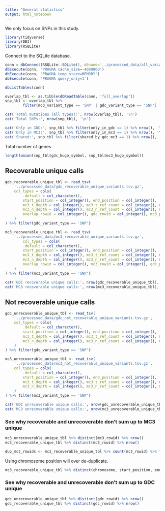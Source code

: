 ```yaml
---
title: "General statistics"
output: html_notebook
---
```

We only focus on SNPs in this study.

```r
library(tidyverse)
library(DBI)
library(RSQLite)
```

Connect to the SQLite database.
```r
conn = dbConnect(RSQLite::SQLite(), dbname='../processed_data/all_variants.sqlite')
dbExecute(conn, 'PRAGMA cache_size=-4000000')
dbExecute(conn, 'PRAGMA temp_store=MEMORY')
dbExecute(conn, 'PRAGMA query_only=1')
```

```r
dbListTables(conn)
```

```r
overlap_tbl <- as.tibble(dbReadTable(conn, 'full_overlap'))
snp_tbl <- overlap_tbl %>%
        filter(mc3_variant_type == 'SNP' | gdc_variant_type == 'SNP')
```

```r
cat('Total mutations (all types):', nrow(overlap_tbl), '\n')
cat('Total SNPs:', nrow(snp_tbl), '\n')
```

```r
cat('Only in GDC:', snp_tbl %>% filter(only_in_gdc == 1) %>% nrow(), '\n')
cat('Only in MC3:', snp_tbl %>% filter(only_in_mc3 == 1) %>% nrow(), '\n')
cat('Shared:', snp_tbl %>% filter(shared_by_gdc_mc3 == 1) %>% nrow(), '\n')
```

Total number of genes
```r
length(union(snp_tbl$gdc_hugo_symbol, snp_tbl$mc3_hugo_symbol))
```


## Recoverable unique calls

```r
gdc_recoverable_unique_tbl <- read_tsv(
    '../processed_data/gdc_recoverable_unique_variants.tsv.gz',
    col_types = cols(
        .default = col_character(),
        start_position = col_integer(), end_position = col_integer(),
        mc3_t_depth = col_integer(), mc3_t_ref_count = col_integer(), mc3_t_alt_count = col_integer(),
        mc3_n_depth = col_integer(), mc3_n_ref_count = col_integer(), mc3_n_alt_count = col_integer(),
        overlap_rowid = col_integer(), gdc_rowid = col_integer(), mc3_protected_rowid = col_integer()
    )
) %>% filter(gdc_variant_type == 'SNP')

mc3_recoverable_unique_tbl <- read_tsv(
    '../processed_data/mc3_recoverable_unique_variants.tsv.gz',
        col_types = cols(
        .default = col_character(),
        start_position = col_integer(), end_position = col_integer(),
        mc3_t_depth = col_integer(), mc3_t_ref_count = col_integer(), mc3_t_alt_count = col_integer(),
        mc3_n_depth = col_integer(), mc3_n_ref_count = col_integer(), mc3_n_alt_count = col_integer(),
        overlap_rowid = col_integer(), mc3_rowid = col_integer(), gdc_protected_rowid = col_integer()
    )
) %>% filter(mc3_variant_type == 'SNP')
```


```r
cat('GDC recoverable unique calls:', nrow(gdc_recoverable_unique_tbl), '\n')
cat('MC3 recoverable unique calls:', nrow(mc3_recoverable_unique_tbl), '\n')
```


## Not recoverable unique calls

```r
gdc_unrecoverable_unique_tbl <- read_tsv(
    '../processed_data/gdc_not_recoverable_unique_variants.tsv.gz',
    col_types = cols(
        .default = col_character(),
        start_position = col_integer(), end_position = col_integer(),
        mc3_t_depth = col_integer(), mc3_t_ref_count = col_integer(), mc3_t_alt_count = col_integer(),
        mc3_n_depth = col_integer(), mc3_n_ref_count = col_integer(), mc3_n_alt_count = col_integer()
    )
) %>% filter(gdc_variant_type == 'SNP')

mc3_unrecoverable_unique_tbl <- read_tsv(
    '../processed_data/mc3_not_recoverable_unique_variants.tsv.gz',
    col_types = cols(
        .default = col_character(),
        start_position = col_integer(), end_position = col_integer(),
        mc3_t_depth = col_integer(), mc3_t_ref_count = col_integer(), mc3_t_alt_count = col_integer(),
        mc3_n_depth = col_integer(), mc3_n_ref_count = col_integer(), mc3_n_alt_count = col_integer()
    )
) %>% filter(mc3_variant_type == 'SNP')
```

```r
cat('GDC unrecoverable unique calls:', nrow(gdc_unrecoverable_unique_tbl), '\n')
cat('MC3 unrecoverable unique calls:', nrow(mc3_unrecoverable_unique_tbl), '\n')
```


### See why recoverable and unrecoverable don't sum up to MC3 unique
```r
mc3_unrecoverable_unique_tbl %>% distinct(mc3_rowid) %>% nrow()
mc3_recoverable_unique_tbl %>% distinct(mc3_rowid) %>% nrow()
```

```r
dup_mc3_rowids <- mc3_recoverable_unique_tbl %>% count(mc3_rowid) %>% filter(n >= 2) %>% pull(mc3_rowid)
```

Using chromosome position will over de-duplicate.
```r
mc3_recoverable_unique_tbl %>% distinct(chromosome, start_position, end_position, tumor_sample_barcode, tumor_seq_allele2) %>% nrow()
```

### See why recoverable and unrecoverable don't sum up to GDC unique
```r
gdc_unrecoverable_unique_tbl %>% distinct(gdc_rowid) %>% nrow()
gdc_recoverable_unique_tbl %>% distinct(gdc_rowid) %>% nrow()
```
